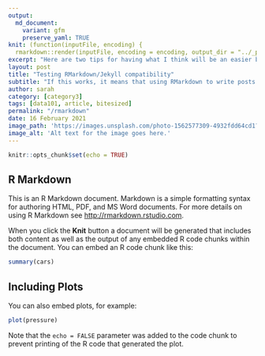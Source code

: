```yaml
---
output:
  md_document:
    variant: gfm
    preserve_yaml: TRUE
knit: (function(inputFile, encoding) {
  rmarkdown::render(inputFile, encoding = encoding, output_dir = "../_posts") })
excerpt: "Here are two tips for having what I think will be an easier blogging experience in R Markdown and Jekyll."
layout: post
title: "Testing RMarkdown/Jekyll compatibility"
subtitle: "If this works, it means that using RMarkdown to write posts should be super fuckin easy."
author: sarah
category: [category3]
tags: [data101, article, bitesized]
permalink: "/rmarkdown"
date: 16 February 2021
image_path: 'https://images.unsplash.com/photo-1562577309-4932fdd64cd1?ixid=MXwxMjA3fDB8MHxwaG90by1wYWdlfHx8fGVufDB8fHw%3D&ixlib=rb-1.2.1&auto=format&fit=crop&w=1267&q=80'
image_alt: 'Alt text for the image goes here.'
---
```


```r
knitr::opts_chunk$set(echo = TRUE)
```

## R Markdown

This is an R Markdown document. Markdown is a simple formatting syntax for authoring HTML, PDF, and MS Word documents. For more details on using R Markdown see <http://rmarkdown.rstudio.com>.

When you click the **Knit** button a document will be generated that includes both content as well as the output of any embedded R code chunks within the document. You can embed an R code chunk like this:

```r
summary(cars)
```

## Including Plots

You can also embed plots, for example:

```r
plot(pressure)
```

Note that the `echo = FALSE` parameter was added to the code chunk to prevent printing of the R code that generated the plot.
